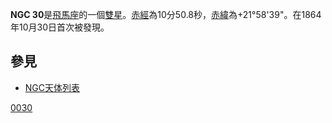 {{Starbox begin
| name = [[New_General_Catalogue|NGC]] 30
}}
{{Starbox image
| image = [[File:NGC_0030_SDSS.jpg|NGC30 SDSS]]
| caption = [[斯隆数字化巡天|斯隆数字化巡天]]中NGC 360的图像
| credit = <!--credit for image if the image's use requires them (optional)-->
}}
{{Starbox observe 2s
| epoch = [[J2000.0|J2000.0]]
| constell = [[飛馬座|飛馬座]]
| component1 = K4
| ra1 = {{RA|0|10|50.79}}
| dec1 = {{DEC|+21|58|37.1}}<ref name="NED">[http://nedwww.ipac.caltech.edu/cgi-bin/nph-objsearch?objname=NGC+30&extend=no NASA/IPAC Extragalactic Database]</ref>
| appmag_v1 = 14<ref name="Celestial Atlas">[http://cseligman.com/text/atlas/ngc0.htm#30 Celestial Atlas]</ref>
| component2 = F5
| ra2 = {{RA|0|10|50.79}}
| dec2 = {{DEC|+21|58|37.1}}<ref name="NED"/>
| appmag_v2 = 14<ref name="Celestial Atlas"/>
}}
{{Starbox end}}
'''NGC 30'''是[[飛馬座|飛馬座]]的一個[[雙星|雙星]]。[[赤經|赤經]]為10分50.8秒，[[赤緯|赤緯]]為+21°58'39"。在1864年10月30日首次被發現。

== 參見 ==
* [[NGC天体列表|NGC天体列表]]

{{Catalogs|NGC=30}}
{{天文学小作品}}
[[Category:飞马座NGC天体|0030]]